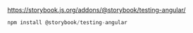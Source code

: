

<Meta title="Introduction/Testing" />


https://storybook.js.org/addons/@storybook/testing-angular/

```jsx
npm install @storybook/testing-angular
```